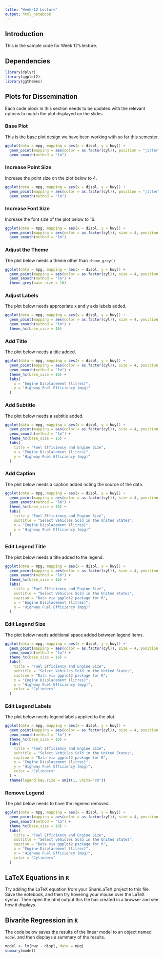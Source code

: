 ```yaml
---
title: "Week-12 Lecture"
output: html_notebook
---
```


## Introduction

This is the sample code for Week 12's lecture.

## Dependencies

```r
library(dplyr)
library(ggplot2)
library(ggthemes)
```

## Plots for Dissemination
Each code block in this section needs to be updated with the relevant options to match the plot displayed on the slides.

### Base Plot
This is the base plot design we have been working with so far this semester.

```r
ggplot(data = mpg, mapping = aes(x = displ, y = hwy)) +
  geom_point(mapping = aes(color = as.factor(cyl)), position = "jitter") +
  geom_smooth(method = "lm")
```

### Increase Point Size
Increase the point size on the plot below to 4.

```r
ggplot(data = mpg, mapping = aes(x = displ, y = hwy)) +
  geom_point(mapping = aes(color = as.factor(cyl)), position = "jitter") +
  geom_smooth(method = "lm") 
```

### Increase Font Size
Increase the font size of the plot below to 16.

```r
ggplot(data = mpg, mapping = aes(x = displ, y = hwy)) +
  geom_point(mapping = aes(color = as.factor(cyl)), size = 4, position = "jitter") +
  geom_smooth(method = "lm")
```

### Adjust the Theme
The plot below needs a theme other than `theme_grey()`

```r
ggplot(data = mpg, mapping = aes(x = displ, y = hwy)) +
  geom_point(mapping = aes(color = as.factor(cyl)), size = 4, position = "jitter") +
  geom_smooth(method = "lm") +
  theme_grey(base_size = 16)
```

### Adjust Labels
The plot below needs appropriate x and y axis labels added.

```r
ggplot(data = mpg, mapping = aes(x = displ, y = hwy)) +
  geom_point(mapping = aes(color = as.factor(cyl)), size = 4, position = "jitter") +
  geom_smooth(method = "lm") +
  theme_hc(base_size = 16)
```

### Add Title
The plot below needs a title added.

```r
ggplot(data = mpg, mapping = aes(x = displ, y = hwy)) +
  geom_point(mapping = aes(color = as.factor(cyl)), size = 4, position = "jitter") +
  geom_smooth(method = "lm") +
  theme_hc(base_size = 16) +
  labs(
    x = "Engine Displacement (litres)",
    y = "Highway Fuel Efficiency (mpg)"
  )
```

### Add Subtitle
The plot below needs a subtitle added.

```r
ggplot(data = mpg, mapping = aes(x = displ, y = hwy)) +
  geom_point(mapping = aes(color = as.factor(cyl)), size = 4, position = "jitter") +
  geom_smooth(method = "lm") +
  theme_hc(base_size = 16) +
  labs(
    title = "Fuel Efficiency and Engine Size",
    x = "Engine Displacement (litres)",
    y = "Highway Fuel Efficiency (mpg)"
  )
```

### Add Caption
The plot below needs a caption added noting the source of the data.

```r
ggplot(data = mpg, mapping = aes(x = displ, y = hwy)) +
  geom_point(mapping = aes(color = as.factor(cyl)), size = 4, position = "jitter") +
  geom_smooth(method = "lm") +
  theme_hc(base_size = 16) +
  labs(
    title = "Fuel Efficiency and Engine Size",
    subtitle = "Select Vehicles Sold in the United States",
    x = "Engine Displacement (litres)",
    y = "Highway Fuel Efficiency (mpg)"
  )
```

### Edit Legend Title
The plot below needs a title added to the legend.

```r
ggplot(data = mpg, mapping = aes(x = displ, y = hwy)) +
  geom_point(mapping = aes(color = as.factor(cyl)), size = 4, position = "jitter") +
  geom_smooth(method = "lm") +
  theme_hc(base_size = 16) +
  labs(
    title = "Fuel Efficiency and Engine Size",
    subtitle = "Select Vehicles Sold in the United States",
    caption = "Data via ggplot2 package for R",
    x = "Engine Displacement (litres)",
    y = "Highway Fuel Efficiency (mpg)"
  )
```

### Edit Legend Size
The plot below needs additional space added between legend items.

```r
ggplot(data = mpg, mapping = aes(x = displ, y = hwy)) +
  geom_point(mapping = aes(color = as.factor(cyl)), size = 4, position = "jitter") +
  geom_smooth(method = "lm") +
  theme_hc(base_size = 16) +
  labs(
    title = "Fuel Efficiency and Engine Size",
    subtitle = "Select Vehicles Sold in the United States",
    caption = "Data via ggplot2 package for R",
    x = "Engine Displacement (litres)",
    y = "Highway Fuel Efficiency (mpg)",
    color = "Cylinders"
  ) 
```

### Edit Legend Labels
The plot below needs legend labels applied to the plot.

```r
ggplot(data = mpg, mapping = aes(x = displ, y = hwy)) +
  geom_point(mapping = aes(color = as.factor(cyl)), size = 4, position = "jitter") +
  geom_smooth(method = "lm") +
  theme_hc(base_size = 16) +
  labs(
    title = "Fuel Efficiency and Engine Size",
    subtitle = "Select Vehicles Sold in the United States",
    caption = "Data via ggplot2 package for R",
    x = "Engine Displacement (litres)",
    y = "Highway Fuel Efficiency (mpg)",
    color = "Cylinders"
  ) +
  theme(legend.key.size = unit(1, units="cm")) 
```

### Remove Legend
The plot below needs to have the legened removed.

```r
ggplot(data = mpg, mapping = aes(x = displ, y = hwy)) +
  geom_point(mapping = aes(color = as.factor(cyl)), size = 4, position = "jitter") +
  geom_smooth(method = "lm") +
  theme_hc(base_size = 16) +
  labs(
    title = "Fuel Efficiency and Engine Size",
    subtitle = "Select Vehicles Sold in the United States",
    caption = "Data via ggplot2 package for R",
    x = "Engine Displacement (litres)",
    y = "Highway Fuel Efficiency (mpg)",
    color = "Cylinders"
  )
```

## LaTeX Equations in `R`
Try adding the LaTeX equation from your ShareLaTeX project to this file. Save the notebook, and then try hovering your mouse over the LaTeX syntax. Then open the html output this file has created in a browser and see how it displays.

## Bivarite Regression in `R`
The code below saves the results of the linear model to an object named `model` and then displays a summary of the results.

```r
model <- lm(hwy ~ displ, data = mpg)
summary(model)
```

